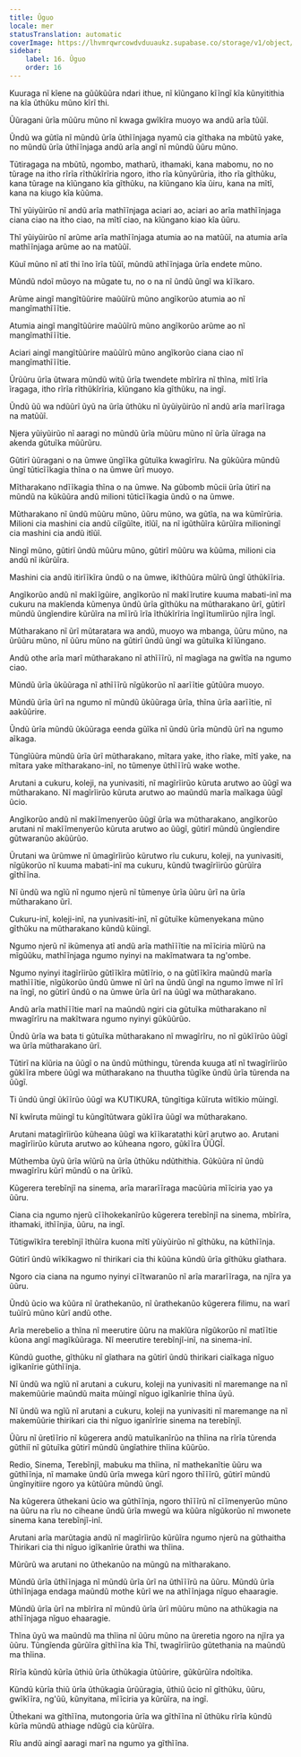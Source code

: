 ```yaml
---
title: Ûguo
locale: mer
statusTranslation: automatic
coverImage: https://lhvmrqwrcowdvduuaukz.supabase.co/storage/v1/object/public/strapi-uploads/small_cover-educacion-fundamental.webp-2d51a7828a2b1309555be27f7e2a61a0.webp
sidebar:
    label: 16. Ûguo
    order: 16
---
```

Kuuraga nĩ kĩene na gũũkũũra ndari ithue, nĩ kĩũngano kĩĩngĩ kĩa kũnyitithia na kĩa ũthũku mũno kĩrĩ thi.

Ũũragani ũrĩa mũũru mũno nĩ kwaga gwĩkĩra muoyo wa andũ arĩa tũũĩ.

Ũndũ wa gũtĩa nĩ mũndũ ũrĩa ũthĩĩnjaga nyamũ cia gĩthaka na mbũtũ yake, no mũndũ ũrĩa ũthĩĩnjaga andũ arĩa angĩ nĩ mũndũ ũũru mũno.

Tũtiragaga na mbũtũ, ngombo, matharũ, ithamaki, kana mabomu, no no tũrage na itho rĩrĩa rĩthũkĩrĩria ngoro, itho rĩa kũnyũrũria, itho rĩa gĩthũku, kana tũrage na kĩũngano kĩa gĩthũku, na kĩũngano kĩa ũiru, kana na mĩtĩ, kana na kiugo kĩa kũũma.

Thĩ yũiyũirũo nĩ andũ arĩa mathĩĩnjaga aciari ao, aciari ao arĩa mathĩĩnjaga ciana ciao na itho ciao, na mĩtĩ ciao, na kĩũngano kiao kĩa ũũru.

Thĩ yũiyũirũo nĩ arũme arĩa mathĩĩnjaga atumia ao na matũũĩ, na atumia arĩa mathĩĩnjaga arũme ao na matũũĩ.

Kũuĩ mũno nĩ atĩ thi ĩno ĩrĩa tũũĩ, mũndũ athĩĩnjaga ũrĩa endete mũno.

Mũndũ ndoĩ mũoyo na mũgate tu, no o na nĩ ũndũ ũngĩ wa kĩĩkaro.

Arũme aingĩ mangĩtũũrire maũũĩrũ mũno angĩkorũo atumia ao nĩ mangĩmathĩĩĩtie.

Atumia aingĩ mangĩtũũrire maũũĩrũ mũno angĩkorũo arũme ao nĩ mangĩmathĩĩĩtie.

Aciari aingĩ mangĩtũũrire maũũĩrũ mũno angĩkorũo ciana ciao nĩ mangĩmathĩĩĩtie.

Ũrũũru ũrĩa ũtwara mũndũ witũ ũrĩa twendete mbĩrĩra nĩ thĩna, mĩtĩ ĩrĩa ĩragaga, itho rĩrĩa rĩthũkĩrĩria, kĩũngano kĩa gĩthũku, na ingĩ.

Ũndũ ũũ wa ndũũrĩ ũyũ na ũrĩa ũthũku nĩ ũyũiyũirũo nĩ andũ arĩa marĩĩraga na matũũĩ.

Njera yũiyũirũo nĩ aaragi no mũndũ ũrĩa mũũru mũno nĩ ũrĩa ũĩraga na akenda gũtuĩka mũũrũru.

Gũtirĩ ũũragani o na ũmwe ũngĩĩka gũtuĩka kwagĩrĩru. Na gũkũũra mũndũ ũngĩ tũticĩĩkagia thĩna o na ũmwe ũrĩ muoyo.

Mĩtharakano ndĩĩkagia thĩna o na ũmwe. Na gũbomb mũcii ũrĩa ũtirĩ na mũndũ na kũkũũra andũ milioni tũticĩĩkagia ũndũ o na ũmwe.

Mũtharakano nĩ ũndũ mũũru mũno, ũũru mũno, wa gũtĩa, na wa kũmĩrũria. Milioni cia mashini cia andũ ciĩgũĩte, itĩũĩ, na nĩ igũthũĩra kũrũĩra milioningĩ cia mashini cia andũ itĩũĩ.

Ningĩ mũno, gũtirĩ ũndũ mũũru mũno, gũtirĩ mũũru wa kũũma, milioni cia andũ nĩ ikũrũĩra.

Mashini cia andũ itirĩĩkĩra ũndũ o na ũmwe, ikĩthũũra mũĩrũ ũngĩ ũthũkĩĩria.

Angĩkorũo andũ nĩ makĩĩgũire, angĩkorũo nĩ makĩĩrutire kuuma mabati-inĩ ma cukuru na makĩenda kũmenya ũndũ ũrĩa gĩthũku na mũtharakano ũrĩ, gũtirĩ mũndũ ũngĩendire kũrũĩra na mĩĩrũ ĩrĩa ĩthũkĩrĩria ĩngĩĩtumĩirũo njĩra ĩngĩ.

Mũtharakano nĩ ũrĩ mũtaratara wa andũ, muoyo wa mbanga, ũũru mũno, na ũrũũru mũno, nĩ ũũru mũno na gũtirĩ ũndũ ũngĩ wa gũtuĩka kĩĩũngano.

Andũ othe arĩa marĩ mũtharakano nĩ athĩĩĩrũ, nĩ magĩaga na gwĩtĩa na ngumo ciao.

Mũndũ ũrĩa ũkũũraga nĩ athĩĩĩrũ nĩgũkorũo nĩ aarĩĩtie gũtũũra muoyo.

Mũndũ ũrĩa ũrĩ na ngumo nĩ mũndũ ũkũũraga ũrĩa, thĩna ũrĩa aarĩĩtie, nĩ aakũũrire.

Ũndũ ũrĩa mũndũ ũkũũraga eenda gũĩka nĩ ũndũ ũrĩa mũndũ ũrĩ na ngumo aĩkaga.

Tũngĩũũra mũndũ ũrĩa ũrĩ mũtharakano, mĩtara yake, itho rĩake, mĩtĩ yake, na mĩtara yake mĩtharakano-inĩ, no tũmenye ũthĩĩĩrũ wake wothe.

Arutani a cukuru, koleji, na yunivasiti, nĩ magĩrĩirũo kũruta arutwo ao ũũgĩ wa mũtharakano. Nĩ magĩrĩirũo kũruta arutwo ao maũndũ marĩa maĩkaga ũũgĩ ũcio.

Angĩkorũo andũ nĩ makĩĩmenyerũo ũũgĩ ũrĩa wa mũtharakano, angĩkorũo arutani nĩ makĩĩmenyerũo kũruta arutwo ao ũũgĩ, gũtirĩ mũndũ ũngĩendire gũtwaranũo akũũrũo.

Ũrutani wa ũrũmwe nĩ ũmagĩrĩirũo kũrutwo rĩu cukuru, koleji, na yunivasiti, nĩgũkorũo nĩ kuuma mabati-inĩ ma cukuru, kũndũ twagĩrĩirũo gũrũĩra gĩthĩĩna.

Nĩ ũndũ wa ngĩũ nĩ ngumo njerũ nĩ tũmenye ũrĩa ũũru ũrĩ na ũrĩa mũtharakano ũrĩ.

Cukuru-inĩ, koleji-inĩ, na yunivasiti-inĩ, nĩ gũtuĩke kũmenyekana mũno gĩthũku na mũtharakano kũndũ kũingĩ.

Ngumo njerũ nĩ ikũmenya atĩ andũ arĩa mathĩĩĩtie na mĩĩciria mĩũrũ na mĩgũũku, mathĩĩnjaga ngumo nyinyi na makĩmatwara ta ng'ombe.

Ngumo nyinyi itagĩrĩirũo gũtĩĩkĩra mũtĩĩrio, o na gũtĩĩkĩra maũndũ marĩa mathĩĩĩtie, nĩgũkorũo ũndũ ũmwe nĩ ũrĩ na ũndũ ũngĩ na ngumo ĩmwe nĩ ĩrĩ na ĩngĩ, no gũtirĩ ũndũ o na ũmwe ũrĩa ũrĩ na ũũgĩ wa mũtharakano.

Andũ arĩa mathĩĩĩtie marĩ na maũndũ ngiri cia gũtuĩka mũtharakano nĩ mwagĩrĩru na makĩtwara ngumo nyinyi gũkũũrũo.

Ũndũ ũrĩa wa bata ti gũtuĩka mũtharakano nĩ mwagĩrĩru, no nĩ gũkĩĩrũo ũũgĩ wa ũrĩa mũtharakano ũrĩ.

Tũtirĩ na kĩũria na ũũgĩ o na ũndũ mũthingu, tũrenda kuuga atĩ nĩ twagĩrĩirũo gũkĩĩra mbere ũũgĩ wa mũtharakano na thuutha tũgĩke ũndũ ũrĩa tũrenda na ũũgĩ.

Ti ũndũ ũngĩ ũkĩĩrũo ũũgĩ wa KUTIKURA, tũngĩtiga kũĩruta wĩtĩkio mũingĩ.

Nĩ kwĩruta mũingĩ tu kũngĩtũtwara gũkĩĩra ũũgĩ wa mũtharakano.

Arutani matagĩrĩirũo kũheana ũũgĩ wa kĩĩkaratathi kũrĩ arutwo ao. Arutani magĩrĩirũo kũruta arutwo ao kũheana ngoro, gũkĩĩra ŨŨGĨ.

Mũthemba ũyũ ũrĩa wĩũrũ na ũrĩa ũthũku ndũthithia. Gũkũũra nĩ ũndũ mwagĩrĩru kũrĩ mũndũ o na ũrĩkũ.

Kũgerera terebĩnjĩ na sinema, arĩa mararĩĩraga macũũria mĩĩciria yao ya ũũru.

Ciana cia ngumo njerũ cĩĩhokekanĩrũo kũgerera terebĩnjĩ na sinema, mbĩrĩra, ithamaki, ithĩĩnjia, ũũru, na ingĩ.

Tũtigwĩkĩra terebĩnjĩ ĩthũĩra kuona mĩtĩ yũiyũirũo nĩ gĩthũku, na kũthĩĩnja.

Gũtirĩ ũndũ wĩkĩkagwo nĩ thirikari cia thi kũũna kũndũ ũrĩa gĩthũku gĩathara.

Ngoro cia ciana na ngumo nyinyi cĩĩtwaranũo nĩ arĩa mararĩĩraga, na njĩra ya ũũru.

Ũndũ ũcio wa kũũra nĩ ũrathekanũo, nĩ ũrathekanũo kũgerera filimu, na warĩ tuũĩrũ mũno kũrĩ andũ othe.

Arĩa merebelio a thĩna nĩ meerutire ũũru na makĩũra nĩgũkorũo nĩ matĩĩtie kũona angĩ magĩkũũraga. Nĩ meerutire terebĩnjĩ-inĩ, na sinema-inĩ.

Kũndũ guothe, gĩthũku nĩ gĩathara na gũtirĩ ũndũ thirikari ciaĩkaga nĩguo igĩkanĩrie gũthĩĩnja.

Nĩ ũndũ wa ngĩũ nĩ arutani a cukuru, koleji na yunivasiti nĩ maremange na nĩ makemũũrie maũndũ maita mũingĩ nĩguo igĩkanĩrie thĩna ũyũ.

Nĩ ũndũ wa ngĩũ nĩ arutani a cukuru, koleji na yunivasiti nĩ maremange na nĩ makemũũrie thirikari cia thi nĩguo iganĩrĩrie sinema na terebĩnjĩ.

Ũũru nĩ ũretĩĩrio nĩ kũgerera andũ matuĩkanĩrũo na thĩina na rĩrĩa tũrenda gũthiĩ nĩ gũtuĩka gũtirĩ mũndũ ũngĩathire thĩina kũũrũo.

Redio, Sinema, Terebĩnjĩ, mabuku ma thĩina, nĩ mathekanĩtie ũũru wa gũthĩĩnja, nĩ mamake ũndũ ũrĩa mwega kũrĩ ngoro thĩĩĩrũ, gũtirĩ mũndũ ũngĩnyitiire ngoro ya kũtũũra mũndũ ũngĩ.

Na kũgerera ũthekani ũcio wa gũthĩĩnja, ngoro thĩĩĩrũ nĩ cĩĩmenyerũo mũno na ũũru na rĩu no ciheane ũndũ ũrĩa mwegũ wa kũũra nĩgũkorũo nĩ mwonete sinema kana terebĩnjĩ-inĩ.

Arutani arĩa marũtagia andũ nĩ magĩrĩirũo kũrũĩra ngumo njerũ na gũthaitha Thirikari cia thi nĩguo igĩkanĩrie ũrathi wa thĩina.

Mũrũrũ wa arutani no ũthekanũo na mũngũ na mĩtharakano.

Mũndũ ũrĩa ũthĩĩnjaga nĩ mũndũ ũrĩa ũrĩ na ũthĩĩĩrũ na ũũru. Mũndũ ũrĩa ũthĩĩnjaga endaga maũndũ mothe kũrĩ we na athĩĩnjaga nĩguo ehaaragie.

Mũndũ ũrĩa ũrĩ na mbĩrĩra nĩ mũndũ ũrĩa ũrĩ mũũru mũno na athũkagia na athĩĩnjaga nĩguo ehaaragie.

Thĩna ũyũ wa maũndũ ma thĩina nĩ ũũru mũno na ũreretia ngoro na njĩra ya ũũru. Tũngĩenda gũrũĩra gĩthĩĩna kĩa Thĩ, twagĩrĩirũo gũtethania na maũndũ ma thĩina.

Rĩrĩa kũndũ kũrĩa ũthiũ ũrĩa ũthũkagia ũtũũrire, gũkũrũĩra ndoĩtika.

Kũndũ kũrĩa thiũ ũrĩa ũthũkagia ũrũũragia, ũthiũ ũcio nĩ gĩthũku, ũũru, gwĩkĩĩra, ng'ũũ, kũnyitana, mĩĩciria ya kũrũĩra, na ingĩ.

Ũthekani wa gĩthĩĩna, mutongoria ũrĩa wa gĩthĩĩna nĩ ũthũku rĩrĩa kũndũ kũrĩa mũndũ athiage ndũgũ cia kũrũĩra.

Rĩu andũ aingĩ aaragi marĩ na ngumo ya gĩthĩĩna.


